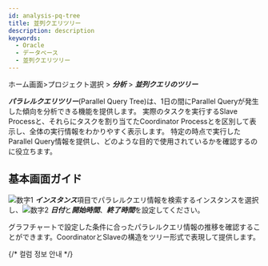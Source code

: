 ```yaml
---
id: analysis-pq-tree
title: 並列クエリツリー
description: description
keywords:
  - Oracle
  - データベース
  - 並列クエリツリー
---
```


ホーム画面>プロジェクト選択 > ***分析*** > ***並列クエリのツリー***

***パラレルクエリツリー***(Parallel Query Tree)は、1日の間にParallel Queryが発生した傾向を分析できる機能を提供します。 実際のタスクを実行するSlave Processと、それらにタスクを割り当てたCoordinator Processとを区別して表示し、全体の実行情報をわかりやすく表示します。 特定の時点で実行したParallel Query情報を提供し、どのような目的で使用されているかを確認するのに役立ちます。

## 基本画面ガイド

<ImgLang img="db-pq-tree.png" desc="パラレルクエリツリー" />

![数字1](/img/number-01.png) ***インスタンス***項目でパラレルクエリ情報を検索するインスタンスを選択し、![数字2](/img/number-02.png) ***日付***と***開始時間***、***終了時間***を設定してください。

グラフチャートで設定した条件に合ったパラレルクエリ情報の推移を確認することができます。CoordinatorとSlaveの構造をツリー形式で表現して提供します。

{/* 컬럼 정보 안내 */}

<Oraclecolumn />

